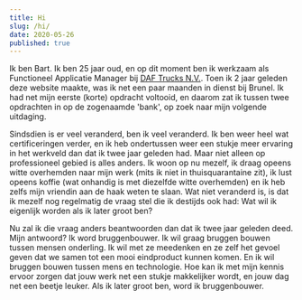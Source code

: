 ```yaml
---
title: Hi
slug: /hi/
date: 2020-05-26
published: true
---
```


Ik ben Bart. Ik ben 25 jaar oud, en op dit moment ben ik werkzaam als
Functioneel Applicatie Manager bij [DAF Trucks N.V.](https://daf.com). Toen ik 2
jaar geleden deze website maakte, was ik net een paar maanden in dienst bij
Brunel. Ik had net mijn eerste (korte) opdracht voltooid, en daarom zat ik
tussen twee opdrachten in op de zogenaamde 'bank', op zoek naar mijn volgende
uitdaging.

Sindsdien is er veel veranderd, ben ik veel veranderd. Ik ben weer heel wat
certificeringen verder, en ik heb ondertussen weer een stukje meer ervaring in
het werkveld dan dat ik twee jaar geleden had. Maar niet alleen op professioneel
gebied is alles anders. Ik woon op nu mezelf, ik draag opeens witte overhemden
naar mijn werk (mits ik niet in thuisquarantaine zit), ik lust opeens koffie
(wat onhandig is met diezelfde witte overhemden) en ik heb zelfs mijn vriendin
aan de haak weten te slaan. Wat niet veranderd is, is dat ik mezelf nog
regelmatig de vraag stel die ik destijds ook had: Wat wil ik eigenlijk worden
als ik later groot ben?

Nu zal ik die vraag anders beantwoorden dan dat ik twee jaar geleden deed. Mijn
antwoord? Ik word bruggenbouwer. Ik wil graag bruggen bouwen tussen mensen
onderling. Ik wil met ze meedenken en ze zelf het gevoel geven dat we samen tot
een mooi eindproduct kunnen komen. En ik wil bruggen bouwen tussen mens en
technologie. Hoe kan ik met mijn kennis ervoor zorgen dat jouw werk net een
stukje makkelijker wordt, en jouw dag net een beetje leuker. Als ik later groot
ben, word ik bruggenbouwer.

